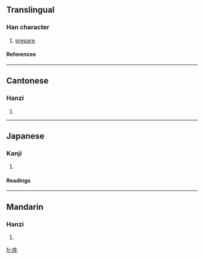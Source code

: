 ==Translingual==
===Han character===
{{Han char|rn=53|rad=广|as=06|sn=9|four=0024<sub>1</sub>|canj=戈土木戈 (IGDI)}}
# [[prepare]]
====References====
{{Han ref|kx=0345.230|dkj=09310|dj=0655.120|hdz=20880.040|uh=5EA4|ud=24228|bh=CEB6|bd=52918}}
----
==Cantonese==
===Hanzi===
{{yue-hanzi|jyut=|y=ji6}}
# {{defn|Cantonese}}
----
==Japanese==
===Kanji===
{{ja-kanji|grade=|rs=广06}}
# {{defn|Japanese}} 
====Readings====
{{ja-readings|on=[[ち]] (chi), [[じ]] (ji)|kun=[[たくわえる]] (takuwaeru)}}
----
==Mandarin==
===Hanzi===
{{cmn-hanzi|pin=[[zhì]] (zhi4)|wg=chih<sup>4</sup>}}
# {{defn|Mandarin}}

[[fr:庤]]